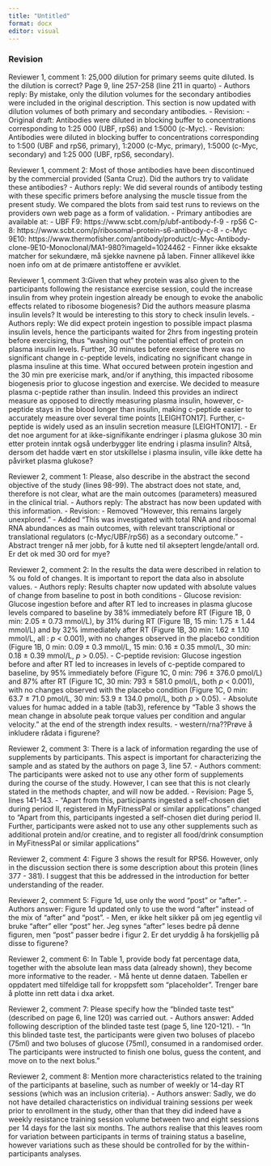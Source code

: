 ```yaml
---
title: "Untitled"
format: docx
editor: visual
---
```


### Revision

Reviewer 1, comment 1: 25,000 dilution for primary seems quite diluted. Is the dilution is correct? Page 9, line 257-258 (line 211 in quarto) 
- Authors reply: By mistake, only the dilution volumes for the secondary antibodies were included in the original description. This section is now updated with dilution volumes of both primary and secondary antibodies. 
- Revision: 
   - Original draft: Antibodies were diluted in blocking buffer to concentrations corresponding to 1:25 000 (UBF, rpS6) and 1:5000 (c-Myc).
   - Revision: Antibodies were diluted in blocking buffer to concentrations corresponding to 1:500 (UBF and rpS6, primary), 1:2000 (c-Myc, primary), 1:5000 (c-Myc, secondary) and 1:25 000 (UBF, rpS6, secondary).

Reviewer 1, comment 2: Most of those antibodies have been discontinued by the commercial provided (Santa Cruz). Did the authors try to validate these antibodies? 
- Authors reply: We did several rounds of antibody testing with these specific primers before analysing the muscle tissue from the present study. We compared the blots from said test runs to reviews on the providers own web page as a form of validation. 
- Primary antibodies are available at: 
- UBF F9: https://www.scbt.com/p/ubf-antibody-f-9 
- rpS6 C-8: https://www.scbt.com/p/ribosomal-protein-s6-antibody-c-8 
- c-Myc 9E10: https://www.thermofisher.com/antibody/product/c-Myc-Antibody-clone-9E10-Monoclonal/MA1-980?imageId=1024462 
- Finner ikke eksakte matcher for sekundære, må sjekke navnene på laben. Finner allikevel ikke noen info om at de primære antistoffene er avviklet.

Reviewer 1, comment 3:Given that whey protein was also given to the participants following the resistance exercise session, could the increase insulin from whey protein ingestion already be enough to evoke the anabolic effects related to ribosome biogenesis? Did the authors measure plasma insulin levels? It would be interesting to this story to check insulin levels. 
- Authors reply: We did expect protein ingestion to possible impact plasma insulin levels, hence the participants waited for 2hrs from ingesting protein before exercising, thus "washing out" the potential effect of protein on plasma insulin levels. Further, 30 minutes before exercise there was no significant change in c-peptide levels, indicating no significant change in plasma insuline at this time. What occured between protein ingestion and the 30 min pre exericise mark, and/or if anything, this impacted ribosome biogenesis prior to glucose ingestion and exercise. We decided to measure plasma c-peptide rather than insulin. Indeed this provides an indirect measure as opposed to directly measuring plasma insulin, however, c-peptide stays in the blood longer than insulin, making c-peptide easier to accurately measure over several time points [LEIGHTON17]. Further, c-peptide is widely used as an insulin secretion measure [LEIGHTON17]. 
- Er det noe argument for at ikke-signifikante endringer i plasma glukose 30 min etter protein inntak også underbygger lite endring i plasma insulin? Altså, dersom det hadde vært en stor utskillelse i plasma insulin, ville ikke dette ha påvirket plasma glukose?

Reviewer 2, comment 1: Please, also describe in the abstract the second objective of the study (lines 98-99). The abstract does not state, and, therefore is not clear, what are the main outcomes (parameters) measured in the clinical trial. 
- Authors reply: The abstract has now been updated with this information. 
- Revision: 
  - Removed "However, this remains largely unexplored." 
  - Added "This was investigated with total RNA and ribosomal RNA abundances as main outcomes, with relevant transcriptional or translational regulators (c-Myc/UBF/rpS6) as a secondary outcome." 
- Abstract trenger nå mer jobb, for å kutte ned til akseptert lengde/antall ord. Er det ok med 30 ord for mye?

Reviewer 2, comment 2: In the results the data were described in relation to % ou fold of changes. It is important to report the data also in absolute values.
 - Authors reply: Results chapter now updated with absolute values of change from baseline to post in both conditions
   - Glucose revision: Glucose ingestion before and after RT led to increases in plasma glucose levels compared to baseline by 38% immediately before RT (Figure 1B, 0 min: 2.05 ± 0.73 mmol/L), by 31% during RT (Figure 1B, 15 min: 1.75 ± 1.44 mmol/L) and by 32% immediately after RT (Figure 1B, 30 min: 1.62 ± 1.10 mmol/L, all : *p* \< 0.001), with no changes observed in the placebo condition (Figure 1B, 0 min: 0.09 ± 0.3 mmol/L, 15 min: 0.16 ± 0.35 mmol/L, 30 min: 0.18 ± 0.39 mmol/L, *p* \> 0.05). 
   - C-peptide revision: Glucose ingestion before and after RT led to increases in levels of c-peptide compared to baseline, by 95% immediately before (Figure 1C, 0 min: 796 ± 376.0 pmol/L) and 87% after RT (Figure 1C, 30 min: 793 ± 581.0 pmol/L, both *p* \< 0.001), with no changes observed with the placebo condition (Figure 1C, 0 min: 63.7 ± 71.0 pmol/L, 30 min: 53.9 ± 134.0 pmol/L, both *p* \> 0.05).
   - Absolute values for humac added in a table (tab3), reference by "Table 3 shows the mean change in absolute peak torque values per condition and angular velocity." at the end of the strength index results.
   - western/rna??Prøve å inkludere rådata i figurene?


Reviewer 2, comment 3: There is a lack of information regarding the use of supplements by participants. This aspect is important for characterizing the sample and as stated by the authors on page 3, line 57.
 - Authors comment: The participants were asked not to use any other form of supplements during the course of the study. However, I can see that this is not clearly stated in the methods chapter, and will now be added. 
 - Revision: Page 5, lines 141-143.
   - "Apart from this, participants ingested a self-chosen diet during period II, registered in MyFitnessPal or similar applications" changed to "Apart from this, participants ingested a self-chosen diet during period II. Further, participants were asked not to use any other supplements such as additional protein and/or creatine, and to register all food/drink consumption in MyFitnessPal or similar applications"

Reviewer 2, comment 4: Figure 3 shows the result for RPS6. However, only in the discussion section there is some description about this protein (lines 377 - 381). I suggest that this be addressed in the introduction for better understanding of the reader.

Reviewer 2, comment 5: Figure 1d, use only the word "post" or "after".
 - Authors answer: Figure 1d updated only to use the word "after" instead of the mix of "after" and "post".
 - Men, er ikke helt sikker på om jeg egentlig vil bruke "after" eller "post" her. Jeg synes "after" leses bedre på denne figuren, men "post" passer bedre i figur 2. Er det uryddig å ha forskjellig på disse to figurene?

Reviewer 2, comment 6: In Table 1, provide body fat percentage data, together with the absolute lean mass data (already shown), they become more informative to the reader.
 - Må hente ut denne dataen. Tabellen er oppdatert med tilfeldige tall for kroppsfett som "placeholder". Trenger bare å plotte inn rett data i dxa arket.


Reviewer 2, comment 7: Please specify how the "blinded taste test" (described on page 6, line 120) was carried out.
 - Authors answer: Added following description of the blinded taste test (page 5, line 120-121).
   - "In this blinded taste test, the participants were given two boluses of placebo (75ml) and two boluses of glucose (75ml), consumed in a randomised order. The participants were instructed to finish one bolus, guess the content, and move on to the next bolus."
   

Reviewer 2, comment 8: Mention more characteristics related to the training of the participants at baseline, such as number of weekly or 14-day RT sessions (which was an inclusion criteria).
 - Authors answer: Sadly, we do not have detailed characteristics on individual training sessions per week prior to enrollment in the study, other than that they did indeed have a weekly resistance training session volume between two and eight sessions per 14 days for the last six months. The authors realise that this leaves room for variation between participants in terms of training status a baseline, however variations such as these should be controlled for by the within-participants analyses.

